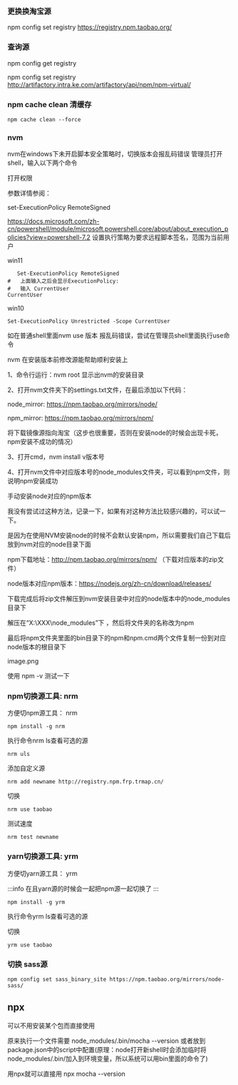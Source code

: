 ### 更换换淘宝源

npm config set registry https://registry.npm.taobao.org/

### 查询源

npm config get registry


npm config set registry http://artifactory.intra.ke.com/artifactory/api/npm/npm-virtual/

### npm cache clean 清缓存

```shell
npm cache clean --force
```

### nvm

nvm在windows下未开启脚本安全策略时，切换版本会报乱码错误
管理员打开shell，输入以下两个命令

打开权限

参数详情参阅：

set-ExecutionPolicy RemoteSigned

https://docs.microsoft.com/zh-cn/powershell/module/microsoft.powershell.core/about/about_execution_policies?view=powershell-7.2
设置执行策略为要求远程脚本签名，范围为当前用户

win11
```shell
   Set-ExecutionPolicy RemoteSigned
#   上面输入之后会显示ExecutionPolicy:
#   输入 CurrentUser
CurrentUser
```

win10
```shell
Set-ExecutionPolicy Unrestricted -Scope CurrentUser
```

如在普通shell里面nvm use 版本 报乱码错误，尝试在管理员shell里面执行use命令


nvm 在安装版本前修改源能帮助顺利安装上

1、命令行运行：nvm root 显示出nvm的安装目录

2、打开nvm文件夹下的settings.txt文件，在最后添加以下代码：

node_mirror: https://npm.taobao.org/mirrors/node/

npm_mirror: https://npm.taobao.org/mirrors/npm/

将下载镜像源指向淘宝（这步也很重要，否则在安装node的时候会出现卡死，npm安装不成功的情况）

3、打开cmd，nvm install v版本号

4、打开nvm文件中对应版本号的node_modules文件夹，可以看到npm文件，则说明npm安装成功

手动安装node对应的npm版本

我没有尝试过这种方法，记录一下，如果有对这种方法比较感兴趣的，可以试一下。

是因为在使用NVM安装node的时候不会默认安装npm，所以需要我们自己下载后放到nvm对应的node目录下面

npm下载地址：http://npm.taobao.org/mirrors/npm/ （下载对应版本的zip文件）

node版本对应npm版本：https://nodejs.org/zh-cn/download/releases/

下载完成后将zip文件解压到nvm安装目录中对应的node版本中的node_modules目录下

解压在“X:\XXX\node_modules”下 ，然后将文件夹的名称改为npm

最后将npm文件夹里面的bin目录下的npm和npm.cmd两个文件复制一份到对应node版本的根目录下

image.png

使用 npm -v 测试一下


### npm切换源工具: nrm
方便切npm源工具： nrm

```shell
npm install -g nrm
```

执行命令nrm ls查看可选的源

```shell
nrm uls
```

添加自定义源

```shell
nrm add newname http://registry.npm.frp.trmap.cn/
```

切换

```shell
nrm use taobao
```

测试速度

```shell
nrm test newname
```

### yarn切换源工具: yrm
方便切yarn源工具： yrm

:::info
在且yarn源的时候会一起把npm源一起切换了
:::
```shell
npm install -g yrm
```

执行命令yrm  ls查看可选的源

切换

```shell
yrm use taobao
```

### 切换 sass源
```shell
npm config set sass_binary_site https://npm.taobao.org/mirrors/node-sass/
```

## npx
可以不用安装某个包而直接使用

原来执行一个文件需要 node_modules/.bin/mocha --version
或者放到package.json中的script中配置(原理：node打开新shell时会添加临时将node_modules/.bin/加入到环境变量，所以系统可以用bin里面的命令了)

用npx就可以直接用 npx mocha --version


